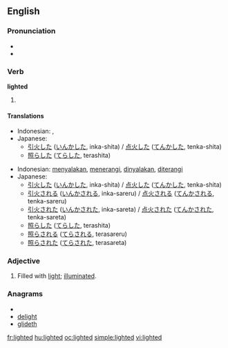 ==English==

===Pronunciation===
* {{IPA|/'laɪtəd/}}
* {{audio|en-us-lighted.ogg|Audio (US)}}

===Verb===
'''lighted'''

# {{past of|[[light]]}}

====Translations====
{{trans-top|past tense of "to light"}}
* Indonesian: {{t-|id|nyala|alt=menyalakan|xs=Indonesian}}, {{t+|id|terang|alt=menerangi|xs=Indonesian}}
* Japanese:
** [[引火]]した ([[いんか]]した, inka-shita) / [[点火]]した ([[てんか]]した, tenka-shita)
** [[照らした]] ([[てらした]], terashita)
{{trans-mid}}
{{trans-bottom}}
{{trans-top|past participle of "to light"}}
* Indonesian: [[nyala|menyalakan]], [[terang|menerangi]], [[nyala|dinyalakan]], [[terang|diterangi]]
* Japanese:
** [[引火]]した ([[いんか]]した, inka-shita) / [[点火]]した ([[てんか]]した, tenka-shita)
** [[引火]]される ([[いんか]]される, inka-sareru) / [[点火]]される ([[てんか]]される, tenka-sareru)
** [[引火]]された ([[いんか]]された, inka-sareta) / [[点火]]された ([[てんか]]された, tenka-sareta)
** [[照らした]] ([[てらした]], terashita)
** [[照らされる]] ([[てらされる]], terasareru)
** [[照らされた]] ([[てらされた]], terasareta)
{{trans-mid}}
{{trans-bottom}}

===Adjective===
{{en-adj}}

# Filled with [[light]]; [[illuminated]].

===Anagrams===
* {{alphagram|deghilt}}
* [[delight#English|delight]]
* [[glideth#English|glideth]]

[[fr:lighted]]
[[hu:lighted]]
[[oc:lighted]]
[[simple:lighted]]
[[vi:lighted]]